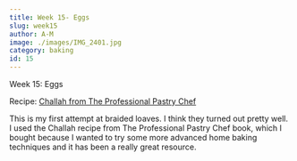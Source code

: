 ```yaml
---
title: Week 15- Eggs
slug: week15
author: A-M
image: ./images/IMG_2401.jpg
category: baking
id: 15
---
```


<div className="main-page-container">
  <p className="main-page-header">Week 15: Eggs</p>
  <p className="sub-header-cream">Recipe:  <a
    className="category-link baking" href="https://www.amazon.com/The-Professional-Pastry-Chef-Fundamentals/dp/0471359254"
  >
  Challah from The Professional Pastry Chef
  </a>  </p>

  <p className="post-text">
 This is my first attempt at braided loaves. I think they turned out pretty well. I used the Challah recipe from The Professional Pastry Chef book, which I bought because I wanted to try some more advanced home baking techniques and it has been a really great resource.
  </p>

</div>


